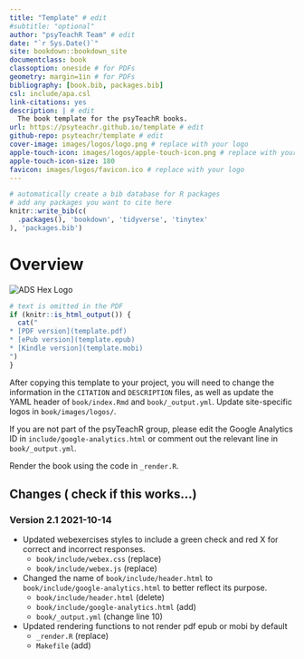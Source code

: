 ```yaml
--- 
title: "Template" # edit
#subtitle: "optional" 
author: "psyTeachR Team" # edit
date: "`r Sys.Date()`"
site: bookdown::bookdown_site
documentclass: book
classoption: oneside # for PDFs
geometry: margin=1in # for PDFs
bibliography: [book.bib, packages.bib]
csl: include/apa.csl
link-citations: yes
description: | # edit
  The book template for the psyTeachR books.
url: https://psyteachr.github.io/template # edit
github-repo: psyteachr/template # edit
cover-image: images/logos/logo.png # replace with your logo
apple-touch-icon: images/logos/apple-touch-icon.png # replace with your logo
apple-touch-icon-size: 180
favicon: images/logos/favicon.ico # replace with your logo
---
```


```r
# automatically create a bib database for R packages
# add any packages you want to cite here
knitr::write_bib(c(
  .packages(), 'bookdown', 'tidyverse', 'tinytex'
), 'packages.bib')

```

# Overview {-}

<div class="small_right"><img src="images/logos/logo.png" 
     alt="ADS Hex Logo" /></div>


```r
# text is omitted in the PDF
if (knitr::is_html_output()) {
  cat("
* [PDF version](template.pdf)
* [ePub version](template.epub)
* [Kindle version](template.mobi)
")
}
```

After copying this template to your project, you will need to change the information in the `CITATION` and `DESCRIPTION` files, as well as update the YAML header of `book/index.Rmd` and `book/_output.yml`. Update site-specific logos in `book/images/logos/`.

If you are not part of the psyTeachR group, please edit the Google Analytics ID in `include/google-analytics.html` or comment out the relevant line in `book/_output.yml`. 

Render the book using the code in `_render.R`.

## Changes ( check if this works...)

### Version 2.1 2021-10-14

* Updated webexercises styles to include a green check and red X for correct and incorrect responses.
    - `book/include/webex.css` (replace)
    - `book/include/webex.js` (replace)
* Changed the name of `book/include/header.html` to `book/include/google-analytics.html` to better reflect its purpose. 
    - `book/include/header.html` (delete)
    - `book/include/google-analytics.html` (add)
    - `book/_output.yml` (change line 10)
* Updated rendering functions to not render pdf epub or mobi by default
    - `_render.R` (replace)
    - `Makefile` (add)

